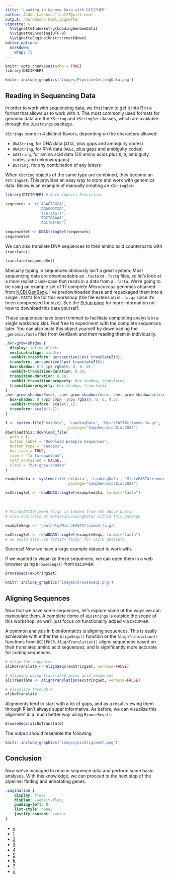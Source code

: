 ```yaml
---
title: "Loading in Genome Data with DECIPHER"
author: Aidan Lakshman^[ahl27@pitt.edu]
output: rmarkdown::html_vignette
vignette: >
  %\VignetteIndexEntry{LoadingGenomeData}
  %\VignetteEncoding{UTF-8}
  %\VignetteEngine{knitr::rmarkdown}
editor_options: 
  markdown: 
    wrap: 72
---
```


```r
knitr::opts_chunk$set(echo = TRUE)
library(DECIPHER)
```

```r
knitr::include_graphics('images/PipelineGettingData.png')
```

## Reading in Sequencing Data

In order to work with sequencing data, we first have to get it into R in a format
that allows us to work with it. The most commonly used formats for genomic data are
the `XString` and `XStringSet` classes, which are available through the `Biostrings`
package.

`XStrings` come in 4 distinct flavors, depending on the characters allowed:

- `DNAString`, for DNA data (`ATGC`, plus gaps and ambiguity codes)
- `RNAString`, for RNA data (`AUGC`, plus gaps and ambiguity codes)
- `AAString`, for amino acid data (20 amino acids plus `U`, `O`, ambiguity codes, and unknown/gaps)
- `BString`, for any combination of any letters

When `XString` objects of the same type are combined, they become an `XStringSet`. 
This provides an easy way to store and work with genomics data. Below is an
example of manually creating an `XStringSet`:
```r
library(DECIPHER) # Auto-imports Biostrings
```

```r

sequences <- c('AGACTCGCA',
               'AGACGGTCA',
               'TCATTAGTT',
               'TGCTGAAAA',
               'AGCTGTTGC')

sequenceSet <- DNAStringSet(sequences)
sequenceSet
```

We can also translate DNA sequences to their amino acid counterparts with `translate()`.
```r
translate(sequenceSet)
```

Manually typing in sequences obviously isn't a great system. Most sequencing data 
are downloadable as `.fasta` or `.fastq` files, so let's look at a more realistic
use-case that reads in a data from a `.fasta`. We're going to be using an example
set of 17 complete *Micrococcus* genomes obtained from [NCBI GenBank](https://www.ncbi.nlm.nih.gov/data-hub/genome/?taxon=1269&annotated_only=true&refseq_annotation=true&assembly_level=3%3A3). 
I've predownloaded these and repackaged them into a single `.FASTA` file for this 
workshop (the file extension is `.fa.gz` since it's been compressed for size).
See the [Setup page](https://www.ahl27.com/CompGenomicsBioc2022/articles/Conclusion.html) for more information on how to download this data yourself.

These sequences have been trimmed to facilitate completing analysis in a single 
workshop slot. Feel free to experiment with the complete sequences later.
You can also build this object yourself by downloading the `_genomic.fasta` files
from GenBank and then reading them in individually.

```css
.hvr-grow-shadow {
  display: inline-block;
  vertical-align: middle;
  -webkit-transform: perspective(1px) translateZ(0);
  transform: perspective(1px) translateZ(0);
  box-shadow: 0 0 1px rgba(0, 0, 0, 0);
  -webkit-transition-duration: 0.3s;
  transition-duration: 0.3s;
  -webkit-transition-property: box-shadow, transform;
  transition-property: box-shadow, transform;
}
.hvr-grow-shadow:hover, .hvr-grow-shadow:focus, .hvr-grow-shadow:active {
  box-shadow: 0 10px 10px -10px rgba(0, 0, 0, 0.5);
  -webkit-transform: scale(1.1);
  transform: scale(1.1);
}
```
```r
f <- system.file('extdata', 'LoadingData', 'MicroFASTAtrimmed.fa.gz', 
                            package='CompGenomicsBioc2022')
downloadthis::download_file(
  path = f,
  button_label = "Download Example Sequences",
  button_type = "success",
  has_icon = TRUE,
  icon = "fa fa-download",
  self_contained = FALSE,
  class = "hvr-grow-shadow"
)
```


```r
exampledata <- system.file('extdata', 'LoadingData', 'MicroFASTAtrimmed.fa.gz', 
                            package='CompGenomicsBioc2022')

exStringSet <- readDNAStringSet(exampledata, format="fasta")
```

&nbsp;

```r
# MicroFASTAtrimmed.fa.gz is loaded from the above button
# also available at extdata/LoadingData/ within this package

exampleSeqs <- '/path/to/MicroFASTAtrimmed.fa.gz'

exStringSet <- readDNAStringSet(exampleSeqs, format="fasta")
# we could also use format='fastq' for FASTQ datasets
```
Success! Now we have a large example dataset to work with.

If we wanted to visualize these sequences, we can open them in a web browser
using `BrowseSeqs()` from `DECIPHER`:

```r
BrowseSeqs(exStringSet)
```

```r
knitr::include_graphics('images/browseSeqs.png')
```

## Aligning Sequences

Now that we have some sequences, let's explore some of the ways we can manipulate
them. A complete demo of `Biostrings` is outside the scope of this workshop, so
we'll just focus on functionality added via `DECIPHER`. 

A common analysis in 
bioinformatics is aligning sequences. This is easily achievable with either the 
`AlignSeqs()` function or the `AlignTranslation()` functions from `DECIPHER`. 
`AlignTranslation()` aligns sequences based on their translated amino acid 
sequences, and is significantly more accurate for coding sequences.

```r
# Align the sequences
aliNoTranslate <- AlignSeqs(exStringSet, verbose=FALSE)

# Aligning using translated amino acid sequences
aliTranslate <- AlignTranslation(exStringSet, verbose=FALSE)

# Visualize through R 
aliNoTranslate
```

Alignments tend to start with a lot of gaps, and as a result viewing them through
R isn't always super informative.
As before, we can visualize this alignment in a much better way using `BrowseSeqs()`:

```r
BrowseSeqs(aliNoTranslate)
```

The output should resemble the following:

```r
knitr::include_graphics('images/picAlignment.png')
```

## Conclusion

Now we've managed to read in sequence data and perform some basic analyses. 
With this knowledge, we can proceed to the next step of the pipeline: finding
and annotating genes.

<!-- ## Alignment-Free Analysis -->

<!-- Another common analysis is to look at syntenic hits between sequences without  -->
<!-- aligning them. The result allows us to easily visualize differences between  -->
<!-- two sequences without having to align them. Let's look at an example of finding -->
<!-- syntenic hits between the first 6 sequences in our set. -->

<!-- ```{r results='hide', fig.keep='all'} -->
<!-- to_select <- c(4,6,8,9) -->
<!-- synData <- exStringSet[to_select] -->
<!-- names(synData) <- as.character(to_select) -->
<!-- dbConn <- dbConnect(SQLite(), ":memory:") -->
<!-- Seqs2DB(synData, "XStringSet", dbConn, identifier=as.character(to_select)) -->

<!-- syn <- FindSynteny(dbConn, verbose=FALSE) -->
<!-- dbDisconnect(dbConn) -->

<!-- pairs(syn) -->
<!-- ``` -->

<!-- What are we looking at with this plot? Each plot compares two genomes, and each -->
<!-- dot is a syntenic hit between the two genomes. The X position of the dot is its -->
<!-- location on the first genome, and the Y position is its position on the second genome. -->
<!-- If we had identical genomes, we would expect to see a diagonal line $y=x$, indicating -->
<!-- that all bases occur at the same place in both genomes. Gaps indicate areas that  -->
<!-- do not match, and points off the diagonal indicate matching areas in different places on  -->
<!-- each genomes. -->

<!-- You may also notice that this example creates a SQLite table prior to running `FindSynteny()`. -->
<!-- `DECIPHER` is built around working with sequences via SQLite tables to allow for  -->
<!-- analysis at scale. When working with hundreds of thousands of genomes, we can't always -->
<!-- just store the files within memory on our computer. This won't be covered in this -->
<!-- tutorial, but advanced users can refer to the `DECIPHER` docs to find out more about -->
<!-- using database files. I've also included more information on these in the Function -->
<!-- Reference page for this section. -->

```css
.pagination {
    display: flex;
    display: -webkit-flex;
    padding-left: 0;
    list-style: none;
    justify-content: center
}
```

<div class="center">
  <ul class="pagination pagination-lg">
    <li class="page-item">
      <a class="page-link" href="https://www.ahl27.com/CompGenomicsBioc2022/articles/Setup.html">&laquo;</a>
    </li>
    <li class="page-item">
      <a class="page-link" href="https://www.ahl27.com/CompGenomicsBioc2022/articles/Setup.html">1</a>
    </li>
    <li class="page-item active">
      <a class="page-link" href="https://www.ahl27.com/CompGenomicsBioc2022/articles/LoadingGenomeData.html">2</a>
    </li>
    <li class="page-item">
      <a class="page-link" href="https://www.ahl27.com/CompGenomicsBioc2022/articles/GeneCallingAnnotation.html">3</a>
    </li>
    <li class="page-item">
      <a class="page-link" href="https://www.ahl27.com/CompGenomicsBioc2022/articles/FindingCOGs.html">4</a>
    </li>
    <li class="page-item">
      <a class="page-link" href="https://www.ahl27.com/CompGenomicsBioc2022/articles/ConstructingPhylogenies.html">5</a>
    </li>
    <li class="page-item">
      <a class="page-link" href="https://www.ahl27.com/CompGenomicsBioc2022/articles/CoevolutionNetworks.html">6</a>
    </li>
    <li class="page-item">
      <a class="page-link" href="https://www.ahl27.com/CompGenomicsBioc2022/articles/Conclusion.html">7</a>
    </li>
    <li class="page-item">
      <a class="page-link" href="https://www.ahl27.com/CompGenomicsBioc2022/articles/GeneCallingAnnotation.html">&raquo;</a>
    </li>
  </ul>
</div>